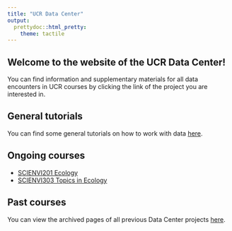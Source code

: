 ```yaml
---
title: "UCR Data Center"
output: 
  prettydoc::html_pretty:
    theme: tactile
---
```


## Welcome to the website of the UCR Data Center!

You can find information and supplementary materials for all data encounters in UCR courses by clicking the link of the project you are interested in.

<!-- ## Office hours -->

<!-- The Data Center student fellows hold office hours every Wednesday between 15:00-19:00 (15:00-17:00 with Tina, 17:00-19:00 with Bianka) in the Data Center's office (Anne 1.30 - first floor) to answer questions and help with assignments related to the Data Center projects. -->
<!-- If you would like to request an individual consultation or would like to attend office hours, feel free to send an email to datacenter@ucr.nl. -->

## General tutorials

You can find some general tutorials on how to work with data [here](tutorial).

## Ongoing courses

* [SCIENVI201 Ecology](SCIENVI201.html)
* [SCIENVI303 Topics in Ecology](SCIENVI303.html)

<!-- * [SSCECON207 International Macroeconomics](https://ucrdatacenter.github.io/SSCECON207) -->
<!-- * [SSCECON209 Money, Banking and Finance](https://ucrdatacenter.github.io/SSCECON209) -->
<!-- * [SSCECON307 Econometrics](https://ucrdatacenter.github.io/SSCECON307) -->

## Past courses

You can view the archived pages of all previous Data Center projects [here](archive.html).